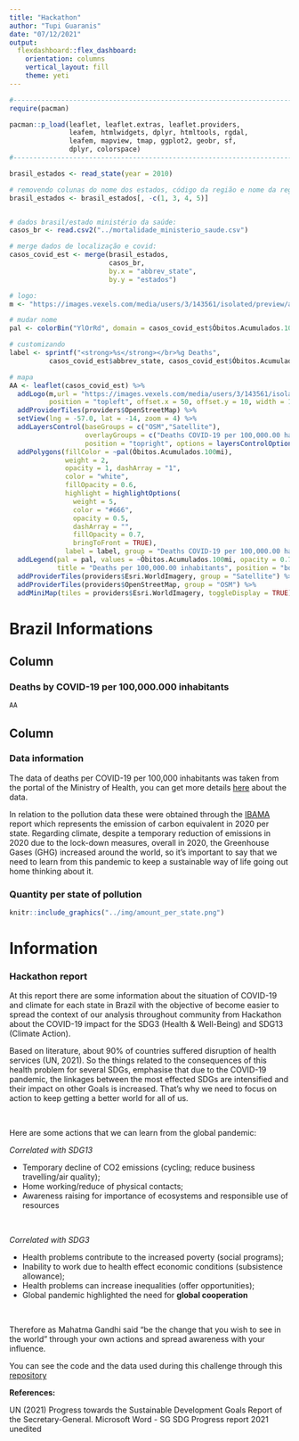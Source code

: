 ```yaml
---
title: "Hackathon"
author: "Tupi Guaranis"
date: "07/12/2021"
output: 
  flexdashboard::flex_dashboard:
    orientation: columns
    vertical_layout: fill
    theme: yeti
---
```


```r

#------------------------------------------------------------------------
require(pacman)

pacman::p_load(leaflet, leaflet.extras, leaflet.providers, 
               leafem, htmlwidgets, dplyr, htmltools, rgdal, 
               leafem, mapview, tmap, ggplot2, geobr, sf, 
               dplyr, colorspace)
#------------------------------------------------------------------------

brasil_estados <- read_state(year = 2010)

# removendo colunas do nome dos estados, código da região e nome da região
brasil_estados <- brasil_estados[, -c(1, 3, 4, 5)]


# dados brasil/estado ministério da saúde:
casos_br <- read.csv2("../mortalidade_ministerio_saude.csv")

# merge dados de localização e covid:
casos_covid_est <- merge(brasil_estados, 
                         casos_br, 
                         by.x = "abbrev_state",
                         by.y = "estados")

# logo:
m <- "https://images.vexels.com/media/users/3/143561/isolated/preview/afa3aa927b63061e3b0222b7dab9cdbf-ubicaci--n-n--utica-norte-flecha-vintage-by-vexels.png"

# mudar nome 
pal <- colorBin("YlOrRd", domain = casos_covid_est$Óbitos.Acumulados.100mi, bins = c(0, 50, 100, 150, 200, 250, 300, 350, 400, 450))  

# customizando
label <- sprintf("<strong>%s</strong></br>%g Deaths",
          casos_covid_est$abbrev_state, casos_covid_est$Óbitos.Acumulados.100mi) %>% lapply(htmltools::HTML)

# mapa
AA <- leaflet(casos_covid_est) %>%
  addLogo(m,url = "https://images.vexels.com/media/users/3/143561/isolated/preview/afa3aa927b63061e3b0222b7dab9cdbf-ubicaci--n-n--utica-norte-flecha-vintage-by-vexels.png",
          position = "topleft", offset.x = 50, offset.y = 10, width = 100, height = 100) %>%
  addProviderTiles(providers$OpenStreetMap) %>%
  setView(lng = -57.0, lat = -14, zoom = 4) %>%
  addLayersControl(baseGroups = c("OSM","Satellite"), 
                   overlayGroups = c("Deaths COVID-19 per 100,000.00 hab."),
                   position = "topright", options = layersControlOptions(collapsed = FALSE)) %>%
  addPolygons(fillColor = ~pal(Óbitos.Acumulados.100mi),
              weight = 2,
              opacity = 1, dashArray = "1",
              color = "white",
              fillOpacity = 0.6,
              highlight = highlightOptions(
                weight = 5,
                color = "#666",
                opacity = 0.5,
                dashArray = "",
                fillOpacity = 0.7,
                bringToFront = TRUE),
              label = label, group = "Deaths COVID-19 per 100,000.00 hab.") %>%
  addLegend(pal = pal, values = ~Óbitos.Acumulados.100mi, opacity = 0.7, 
            title = "Deaths per 100,000.00 inhabitants", position = "bottomleft") %>% 
  addProviderTiles(providers$Esri.WorldImagery, group = "Satellite") %>%
  addProviderTiles(providers$OpenStreetMap, group = "OSM") %>%
  addMiniMap(tiles = providers$Esri.WorldImagery, toggleDisplay = TRUE) 

```


Brazil Informations
===================================== 

Column {data-width=250}
-----------------------------------------------------------------------

### Deaths by COVID-19 per 100,000.000 inhabitants

```r
AA
```

Column {data-width=250}
-----------------------------------------------------------------------

### Data information

The data of deaths per COVID-19 per 100,000 inhabitants was taken from the portal of the Ministry of Health, you can get more details [here](https://infoms.saude.gov.br/extensions/covid-19_html/covid-19_html.html) about the data. 

In relation to the pollution data these were obtained through the [IBAMA](https://dadosabertos.ibama.gov.br/dados/RAPP/emissoesPoluentesAtmosfericos/relatorio.html) report which represents the emission of carbon equivalent in 2020 per state.
Regarding climate, despite
a temporary reduction of emissions in 2020 due to the lock-down measures, overall in 2020,
the Greenhouse Gases (GHG) increased around the world, so it's important to say that 
we need to learn from this pandemic to keep a sustainable way of life going out home thinking about it.

### Quantity per state of pollution

```r
knitr::include_graphics("../img/amount_per_state.png")
```


Information {data-orientation=rows data-icon="fa-info-circle"}
===================================== 

### Hackathon report

At this report there are some information about the situation of COVID-19 and climate for each state in Brazil with the objective of become
easier to spread the context of our analysis throughout community from Hackathon
about the COVID-19 impact for the SDG3 (Health & Well-Being) and SDG13 (Climate Action). 

Based on literature, about 90% of countries suffered disruption of health services (UN, 2021). So the things related to the consequences of this health problem for several SDGs, emphasise that due to the COVID-19 pandemic, the linkages between the most effected SDGs are intensified and their impact on other Goals is increased. That's why we need to focus on action to keep getting a better world for all of us. 

\  

Here are some actions that we can learn from the global pandemic:


*Correlated with SDG13*

* Temporary decline of CO2 emissions (cycling; reduce business travelling/air quality);
* Home working/reduce of physical contacts;
* Awareness raising for importance of ecosystems and responsible use of resources

\  

*Correlated with SDG3*

* Health problems contribute to the increased poverty (social programs);
* Inability to work due to health effect economic conditions (subsistence allowance);
* Health problems can increase inequalities (offer opportunities);
* Global pandemic highlighted the need for **global cooperation**

\  

Therefore as Mahatma Gandhi said "be the change that you wish to see in the world" through your own actions and spread awareness with your influence.


You can see the code and the data used during this challenge through this [repository](https://github.com/Gabrielforest/hackathon_)





**References:**

UN (2021) Progress towards the Sustainable Development Goals Report of the Secretary-General. Microsoft Word - SG SDG Progress report 2021 unedited

